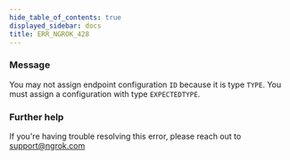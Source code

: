 ```yaml
---
hide_table_of_contents: true
displayed_sidebar: docs
title: ERR_NGROK_428
---
```




### Message

You may not assign endpoint configuration `ID` because it is type `TYPE`. You must assign a configuration with type `EXPECTEDTYPE`.

<ErrorDetails error="err_ngrok_428" />

### Further help

If you're having trouble resolving this error, please reach out to [support@ngrok.com](mailto:support@ngrok.com?subject=Help%20with%20ERR_NGROK_428)
